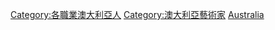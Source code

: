 [[Category:各職業澳大利亞人|Category:各職業澳大利亞人]]
[[Category:澳大利亞藝術家|Category:澳大利亞藝術家]]
[[Category:各國攝影師|Australia]]